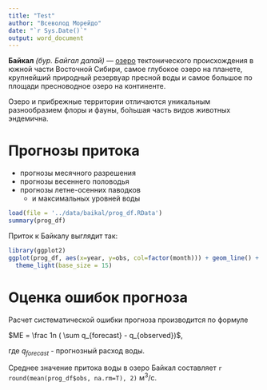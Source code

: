```yaml
---
title: "Test"
author: "Всеволод Морейдо"
date: "`r Sys.Date()`"
output: word_document
---
```


**Байкал** _(бур. Байгал далай)_ — [озеро](https://ru.wikipedia.org/wiki/%D0%91%D0%B0%D0%B9%D0%BA%D0%B0%D0%BB) тектонического происхождения в южной части Восточной Сибири, самое глубокое озеро на планете, крупнейший природный резервуар пресной воды и самое большое по площади пресноводное озеро на континенте.

Озеро и прибрежные территории отличаются уникальным разнообразием флоры и фауны, бо́льшая часть видов животных эндемична.

# Прогнозы притока

* прогнозы месячного разрешения
* прогнозы весеннего половодья
* прогнозы летне-осенних паводков
  + и максимальных уровней воды
  
```r
load(file = '../data/baikal/prog_df.RData')
summary(prog_df)
```

Приток к Байкалу выглядит так:

```r
library(ggplot2)
ggplot(prog_df, aes(x=year, y=obs, col=factor(month))) + geom_line() + geom_point() + facet_wrap(month~., scales = 'free_y') + 
  theme_light(base_size = 15)
```

# Оценка ошибок прогноза

Расчет систематической ошибки прогноза производится по формуле

$ME = \frac 1n ( \sum q_{forecast} - q_{observed})$, 

где $q_{forecast}$ - прогнозный расход воды.

Среднее значение притока воды в озеро Байкал составляет `r round(mean(prog_df$obs, na.rm=T), 2)` м^3^/c.

